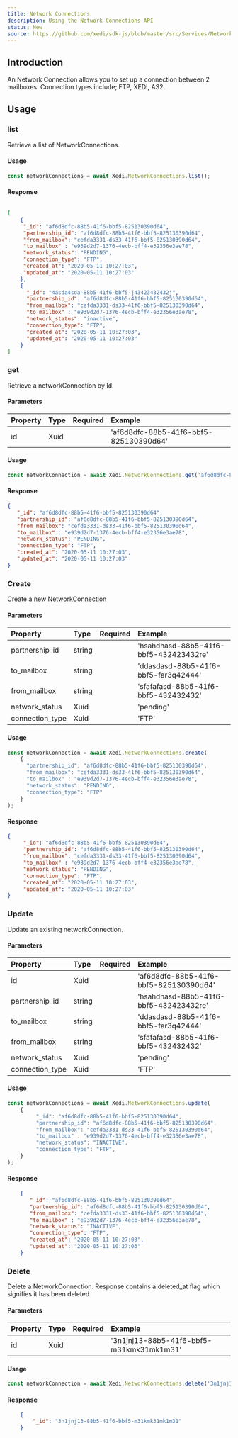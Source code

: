 ```yaml
---
title: Network Connections
description: Using the Network Connections API
status: New
source: https://github.com/xedi/sdk-js/blob/master/src/Services/NetworkConnections.ts
---
```



## Introduction

An Network Connection allows you to set up a connection between 2 mailboxes. Connection types include; FTP, XEDI, AS2.


## Usage

### list

Retrieve a list of NetworkConnections.

#### Usage

``` javascript
const networkConnections = await Xedi.NetworkConnections.list();
```

#### Response

``` json

[
    {
     "_id": "af6d8dfc-88b5-41f6-bbf5-825130390d64",
     "partnership_id": "af6d8dfc-88b5-41f6-bbf5-825130390d64",
     "from_mailbox": "cefda3331-ds33-41f6-bbf5-825130390d64",
     "to_mailbox" : "e939d2d7-1376-4ecb-bff4-e32356e3ae78",
     "network_status": "PENDING",
     "connection_type": "FTP",
     "created_at": "2020-05-11 10:27:03",
     "updated_at": "2020-05-11 10:27:03"
    },
    {
      "_id": "4asda4sda-88b5-41f6-bbf5-j43423432432j",
      "partnership_id": "af6d8dfc-88b5-41f6-bbf5-825130390d64",
      "from_mailbox": "cefda3331-ds33-41f6-bbf5-825130390d64",
      "to_mailbox" : "e939d2d7-1376-4ecb-bff4-e32356e3ae78",
      "network_status": "inactive",
      "connection_type": "FTP",
      "created_at": "2020-05-11 10:27:03",
      "updated_at": "2020-05-11 10:27:03"
    }
]

```

### get

Retrieve a networkConnection by Id.

#### Parameters

| Property | Type | Required | Example |
| :-- | :-- | :-: | :-- |
| id | Xuid | <CheckIcon color="green.5"/> | 'af6d8dfc-88b5-41f6-bbf5-825130390d64' |

#### Usage

``` javascript
const networkConnection = await Xedi.NetworkConnections.get('af6d8dfc-88b5-41f6-bbf5-825130390d64');
```

#### Response

``` json
{
   "_id": "af6d8dfc-88b5-41f6-bbf5-825130390d64",
   "partnership_id": "af6d8dfc-88b5-41f6-bbf5-825130390d64",
   "from_mailbox": "cefda3331-ds33-41f6-bbf5-825130390d64",
   "to_mailbox" : "e939d2d7-1376-4ecb-bff4-e32356e3ae78",
   "network_status": "PENDING",
   "connection_type": "FTP",
   "created_at": "2020-05-11 10:27:03",
   "updated_at": "2020-05-11 10:27:03"
}
```

### Create

Create a new NetworkConnection

#### Parameters

| Property | Type | Required | Example |
| :-- | :-- | :-: | :-- |
| partnership_id | string | |  'hsahdhasd-88b5-41f6-bbf5-432423432re' |
| to_mailbox | string | |  'ddasdasd-88b5-41f6-bbf5-far3q42444' |
| from_mailbox | string |  |  'sfafafasd-88b5-41f6-bbf5-432432432' |
| network_status | Xuid |  | 'pending' |
| connection_type | Xuid | | 'FTP' |

#### Usage

``` javascript
const networkConnection = await Xedi.NetworkConnections.create(
    {
      "partnership_id": "af6d8dfc-88b5-41f6-bbf5-825130390d64",
      "from_mailbox": "cefda3331-ds33-41f6-bbf5-825130390d64",
      "to_mailbox" : "e939d2d7-1376-4ecb-bff4-e32356e3ae78",
      "network_status": "PENDING",
      "connection_type": "FTP"
    }
);
```

#### Response

``` json
{
     "_id": "af6d8dfc-88b5-41f6-bbf5-825130390d64",
     "partnership_id": "af6d8dfc-88b5-41f6-bbf5-825130390d64",
     "from_mailbox": "cefda3331-ds33-41f6-bbf5-825130390d64",
     "to_mailbox" : "e939d2d7-1376-4ecb-bff4-e32356e3ae78",
     "network_status": "PENDING",
     "connection_type": "FTP",
     "created_at": "2020-05-11 10:27:03",
     "updated_at": "2020-05-11 10:27:03"
}
```

### Update

Update an existing networkConnection.

#### Parameters

| Property | Type | Required | Example |
| :-- | :-- | :-: | :-- |
| id | Xuid | <CheckIcon color="green.5"/> | 'af6d8dfc-88b5-41f6-bbf5-825130390d64' |
| partnership_id | string | |  'hsahdhasd-88b5-41f6-bbf5-432423432re' |
| to_mailbox | string | |  'ddasdasd-88b5-41f6-bbf5-far3q42444' |
| from_mailbox | string |  |  'sfafafasd-88b5-41f6-bbf5-432432432' |
| network_status | Xuid |  | 'pending' |
| connection_type | Xuid | | 'FTP' |

#### Usage

``` javascript
const networkConnections = await Xedi.NetworkConnections.update(
    {
         "_id": "af6d8dfc-88b5-41f6-bbf5-825130390d64",
         "partnership_id": "af6d8dfc-88b5-41f6-bbf5-825130390d64",
         "from_mailbox": "cefda3331-ds33-41f6-bbf5-825130390d64",
         "to_mailbox" : "e939d2d7-1376-4ecb-bff4-e32356e3ae78",
         "network_status": "INACTIVE",
         "connection_type": "FTP",
    }
);
```

#### Response

``` json
    {
       "_id": "af6d8dfc-88b5-41f6-bbf5-825130390d64",
       "partnership_id": "af6d8dfc-88b5-41f6-bbf5-825130390d64",
       "from_mailbox": "cefda3331-ds33-41f6-bbf5-825130390d64",
       "to_mailbox" : "e939d2d7-1376-4ecb-bff4-e32356e3ae78",
       "network_status": "INACTIVE",
       "connection_type": "FTP",
       "created_at": "2020-05-11 10:27:03",
       "updated_at": "2020-05-11 10:27:03"
    }
```

### Delete

Delete a NetworkConnection. Response contains a deleted_at flag which signifies it has been deleted.

#### Parameters

| Property | Type | Required | Example |
| :-- | :-- | :-: | :-- |
| id | Xuid | <CheckIcon color="green.5"/> | '3n1jnj13-88b5-41f6-bbf5-m31kmk31mk1m31' |

#### Usage

``` javascript
const networkConnection = await Xedi.NetworkConnections.delete('3n1jnj13-88b5-41f6-bbf5-m31kmk31mk1m31');
```

#### Response

``` json
    {
        "_id": "3n1jnj13-88b5-41f6-bbf5-m31kmk31mk1m31"
    }
```